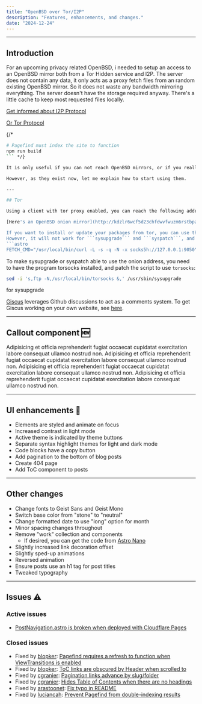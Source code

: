 ```yaml
---
title: "OpenBSD over Tor/I2P"
description: "Features, enhancements, and changes."
date: "2024-12-24"
---
```



---

## Introduction

For an upcoming privacy related OpenBSD, i needed to setup an access to an OpenBSD mirror both from a Tor Hidden service and I2P.
The server does not contain any data, it only acts as a proxy fetch files from an random existing OpenBSD mirror. So it does not waste any bandwidth mirroring everything.
The server doesn't have the storage required anyway. There's a little cache to keep most requested files locally.

[Get informed about I2P Protocol](https://geti2p.net/en/about/intro)

[Or Tor Protocol](https://spec.torproject.org/tor-spec/index.html)

{/* 
```bash
# Pagefind must index the site to function
npm run build
``` */}

It is only useful if you can not reach OpenBSD mirrors, or if you really need to hide your network activity. Tor or I2P will be much slower than connecting to a mirror using HTTP(s).

However, as they exist now, let me explain how to start using them.

---

## Tor

Using a client with tor proxy enabled, you can reach the following address to download installers or sets.

[Here's an OpenBSD onion mirror](http://kdzlr6wcf5d23chfdwvfwuzm6rstbpzzefkpozp7kjeugtpnrixldxqd.onion/pub/OpenBSD/)

If you want to install or update your packages from tor, you can use the onion address in  ```/etc/installurl```
However, it will not work for ```sysupgrade``` and ```syspatch```, and you need to export the variable in your environment to make **pkg_** programs able to use the mirror.
```astro
FETCH_CMD="/usr/local/bin/curl -L -s -q -N -x socks5h://127.0.0.1:9050"
```
To make sysupgrade or syspatch able to use the onion address, you need to have the program torsocks installed, and patch the script to use `torsocks`:

```bash
sed -i 's,ftp -N,/usr/local/bin/torsocks &,' /usr/sbin/sysupgrade 
```
for sysupgrade


[Giscus](https://giscus.app) leverages Github discussions to act as a comments system. To get Giscus working on your own website, see [here](/blog/01-getting-started#deploy-the-site).

---

## Callout component 🆕

<Callout>
  Adipisicing et officia reprehenderit fugiat occaecat cupidatat exercitation
  labore consequat ullamco nostrud non.
</Callout>

<Callout type="info">
  Adipisicing et officia reprehenderit fugiat occaecat cupidatat exercitation
  labore consequat ullamco nostrud non.
</Callout>

<Callout type="warning">
  Adipisicing et officia reprehenderit fugiat occaecat cupidatat exercitation
  labore consequat ullamco nostrud non.
</Callout>

<Callout type="error">
  Adipisicing et officia reprehenderit fugiat occaecat cupidatat exercitation
  labore consequat ullamco nostrud non.
</Callout>

---

## UI enhancements 🎨

- Elements are styled and animate on focus
- Increased contrast in light mode
- Active theme is indicated by theme buttons
- Separate syntax highlight themes for light and dark mode
- Code blocks have a copy button
- Add pagination to the bottom of blog posts
- Create 404 page
- Add ToC component to posts

---

## Other changes

- Change fonts to Geist Sans and Geist Mono
- Switch base color from "stone" to "neutral"
- Change formatted date to use "long" option for month
- Minor spacing changes throughout
- Remove "work" collection and components
  - If desired, you can get the code from [Astro Nano](https://github.com/markhorn-dev/astro-nano)
- Slightly increased link decoration offset
- Slightly sped-up animations
- Reversed animation
- Ensure posts use an h1 tag for post titles
- Tweaked typography

---

## Issues ⚠️

### Active issues

- [PostNavigation.astro is broken when deployed with Cloudflare Pages](https://github.com/trevortylerlee/astro-micro/issues/39)

### Closed issues

- Fixed by [blopker](https://github.com/blopker): [Pagefind requires a refresh to function when ViewTransitions is enabled](https://github.com/trevortylerlee/astro-micro/issues/7)
- Fixed by [blopker](https://github.com/blopker): [ToC links are obscured by Header when scrolled to](https://github.com/trevortylerlee/astro-micro/issues/4)
- Fixed by [cgranier](https://github.com/cgranier): [Pagination links advance by slug/folder](https://github.com/trevortylerlee/astro-micro/issues/26)
- Fixed by [cgranier](https://github.com/cgranier): [Hides Table of Contents when there are no headings](https://github.com/trevortylerlee/astro-micro/pull/30)
- Fixed by [arastoonet](https://github.com/arastoonet): [Fix typo in README](https://github.com/trevortylerlee/astro-micro/pull/19)
- Fixed by [luciancah](https://github.com/luciancah): [Prevent Pagefind from double-indexing results](https://github.com/trevortylerlee/astro-micro/issues/40)
